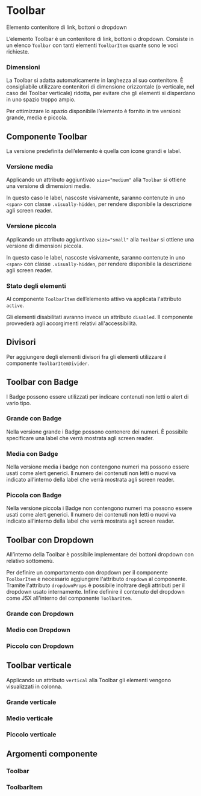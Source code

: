 
<Meta title="Documentazione/Menu di navigazione/Toolbar" of={Toolbar} />

# Toolbar

Elemento contenitore di link, bottoni o dropdown

L’elemento Toolbar è un contenitore di link, bottoni o dropdown. Consiste in un elenco `Toolbar` con tanti elementi `ToolbarItem` quante sono le voci richieste.

### Dimensioni

La Toolbar si adatta automaticamente in larghezza al suo contenitore. È consigliabile utilizzare contenitori di dimensione orizzontale (o verticale, nel caso del Toolbar verticale) ridotta, per evitare che gli elementi si disperdano in uno spazio troppo ampio.

Per ottimizzare lo spazio disponibile l’elemento è fornito in tre versioni: grande, media e piccola.

## Componente Toolbar

La versione predefinita dell’elemento è quella con icone grandi e label.

<Canvas>
    <Story id="componenti-toolbar--esempio" />
</Canvas>

### Versione media

Applicando un attributo aggiuntivao `size="medium"` alla `Toolbar` si ottiene una versione di dimensioni medie.

In questo caso le label, nascoste visivamente, saranno contenute in uno `<span>` con classe `.visually-hidden`, per rendere disponibile la descrizione agli screen reader.

<Canvas>
    <Story id="componenti-toolbar--esempio-medium" />
</Canvas>

### Versione piccola

Applicando un attributo aggiuntivao `size="small"` alla `Toolbar` si ottiene una versione di dimensioni piccola.

In questo caso le label, nascoste visivamente, saranno contenute in uno `<span>` con classe `.visually-hidden`, per rendere disponibile la descrizione agli screen reader.

<Canvas>
    <Story id="componenti-toolbar--esempio-small" />
</Canvas>

### Stato degli elementi

Al componente `ToolbarItem` dell’elemento attivo va applicata l'attributo `active`.

Gli elementi disabilitati avranno invece un attributo `disabled`. Il componente provvederà agli accorgimenti relativi all'accessibilità.

## Divisori

Per aggiungere degli elementi divisori fra gli elementi utilizzare il componente `ToolbarItemDivider`.

<Canvas>
    <Story id="componenti-toolbar--esempio-with-divider" />
</Canvas>

## Toolbar con Badge

I Badge possono essere utilizzati per indicare contenuti non letti o alert di vario tipo.

### Grande con Badge

Nella versione grande i Badge possono contenere dei numeri. È possibile specificare una label che verrà mostrata agli screen reader.

<Canvas>
    <Story id="componenti-toolbar--esempio-con-badge-grande" />
</Canvas>

### Media con Badge

Nella versione media i badge non contengono numeri ma possono essere usati come alert generici. Il numero dei contenuti non letti o nuovi va indicato all’interno della label che verrà mostrata agli screen reader.

<Canvas>
    <Story id="componenti-toolbar--esempio-con-badge-medio" />
</Canvas>

### Piccola con Badge

Nella versione piccola i Badge non contengono numeri ma possono essere usati come alert generici. Il numero dei contenuti non letti o nuovi va indicato all’interno della label che verrà mostrata agli screen reader.

<Canvas>
    <Story id="componenti-toolbar--esempio-con-badge-piccolo" />
</Canvas>

## Toolbar con Dropdown

All’interno della Toolbar è possibile implementare dei bottoni dropdown con relativo sottomenù.

Per definire un comportamento con dropdown per il componente `ToolbarItem` è necessario aggiungere l'attributo `dropdown` al componente. Tramite l'attributo `dropdownProps` è possibile inoltrare degli attributi per il dropdown usato internamente.
Infine definire il contenuto del dropdown come JSX all'interno del componente `ToolbarItem`.

### Grande con Dropdown

<Canvas>
    <Story id="componenti-toolbar--esempio-con-dropdown-grande" />
</Canvas>

### Medio con Dropdown

<Canvas>
    <Story id="componenti-toolbar--esempio-con-dropdown-media" />
</Canvas>

### Piccolo con Dropdown

<Canvas>
    <Story id="componenti-toolbar--esempio-con-dropdown-piccola" />
</Canvas>

## Toolbar verticale

Applicando un attributo `vertical` alla Toolbar gli elementi vengono visualizzati in colonna.

### Grande verticale

<Canvas>
    <Story id="componenti-toolbar--esempio-verticale-grande" />
</Canvas>

### Medio verticale

<Canvas>
    <Story id="componenti-toolbar--esempio-verticale-media" />
</Canvas>

### Piccolo verticale

<Canvas>
    <Story id="componenti-toolbar--esempio-verticale-piccola" />
</Canvas>

## Argomenti componente

### Toolbar

<ArgsTable of={Toolbar} />

### ToolbarItem

<ArgsTable of={ToolbarItem} />
